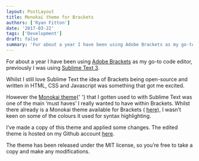 ```yaml
---
layout: PostLayout
title: Monokai theme for Brackets
authors: ['Ryan Fitton']
date: '2017-03-22'
tags: ['Development']
draft: false
summary: 'For about a year I have been using Adobe Brackets as my go-to code editor, previously I was using Sublime Text 3. Whilst I still love Sublime Text the idea of Brackets being open-source and written in HTML, CSS and Javascript was something that got me excited. However the Monokai theme that I gotten used [&amp;hellip;]'
---
```


<p>
  For about a year I have been using <a href="http://brackets.io/">Adobe Brackets</a> as my go-to
  code editor, previously I was using <a href="https://www.sublimetext.com/">Sublime Text 3</a>.
</p>
<p>
  Whilst I still love Sublime Text the idea of Brackets being open-source and written in HTML, CSS
  and Javascript was something that got me excited.
</p>
<p>
  However the <a href="https://github.com/jonschlinkert/sublime-monokai-extended">Monokai theme</a>{' '}
  that I gotten used to with Sublime Text was one of the main &#8216;must haves&#8217; I really
  wanted to have within Brackets. Whilst there already is a Monokai theme available for Brackets (
  <a href="https://github.com/Brackets-Themes/Monokai">here</a>), I wasn&#8217;t keen on some of the
  colours it used for syntax highlighting.
</p>
<p>
  I&#8217;ve made a copy of this theme and applied some changes. The edited theme is hosted on my
  Github account <a href="https://github.com/ryanfitton/monokai-theme-for-brackets">here</a>.
</p>
<p>
  The theme has been released under the MIT license, so you&#8217;re free to take a copy and make
  any modifications.
</p>
